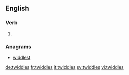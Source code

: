 ==English==

===Verb===
{{head|en|verb form}}

# {{en-third-person singular of|twiddle}}

===Anagrams===
* [[widdlest#English|widdlest]]

[[de:twiddles]]
[[fr:twiddles]]
[[it:twiddles]]
[[sv:twiddles]]
[[vi:twiddles]]